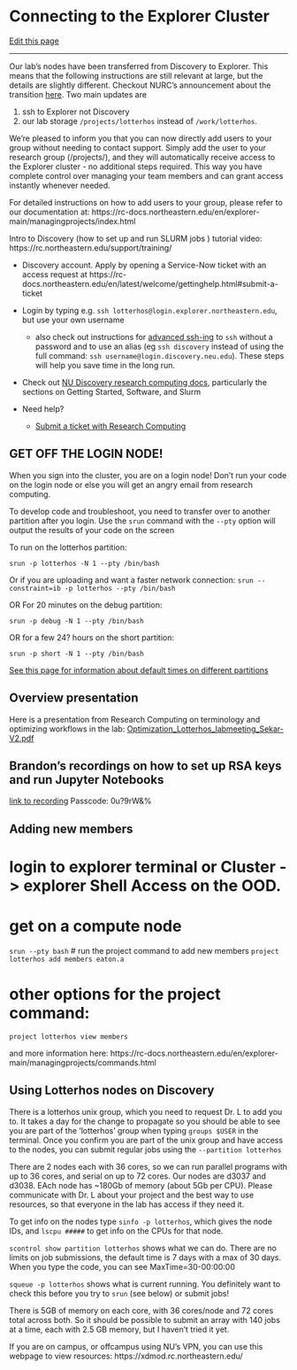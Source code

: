 # Connecting to the Explorer Cluster

[Edit this page](https://github.com/DrK-Lo/lotterhoslabprotocols/edit/main/discovery_1-gettingstarted.qmd)

------------------------------------------------------------------------

Our lab's nodes have been transferred from Discovery to Explorer. This means that the following instructions are still relevant at large, but the details are slightly different.
Checkout NURC's announcement about the transition [here](https://rc-docs.northeastern.edu/en/explorer-main/best-practices/transition.html).
Two main updates are 

1) ssh to Explorer not Discovery 
2) our lab storage `/projects/lotterhos` instead of `/work/lotterhos`.

We're pleased to inform you that you can now directly add users to your group without needing to contact support. Simply add the user to your research group (/projects/), and they will automatically receive access to the Explorer cluster - no additional steps required. This way you have complete control over managing your team members and can grant access instantly whenever needed.
 
For detailed instructions on how to add users to your group, please refer to our documentation at: https://rc-docs.northeastern.edu/en/explorer-main/managingprojects/index.html
 
Intro to Discovery (how to set up and run SLURM jobs ) tutorial video: https://rc.northeastern.edu/support/training/

-   Discovery account. Apply by opening a Service-Now ticket with an access request at https://rc-docs.northeastern.edu/en/latest/welcome/gettinghelp.html#submit-a-ticket

-   Login by typing e.g. `ssh lotterhos@login.explorer.northeastern.edu`, but use your own username
     - also check out instructions for [advanced ssh-ing](https://drk-lo.github.io/lotterhoslabprotocols/bioinformagics_2-3_advanced_sshing.html) to `ssh` without a password and to use an alias (eg `ssh discovery` instead of using the full command: `ssh username@login.discovery.neu.edu`). These steps will help you save time in the long run.

-   Check out [NU Discovery research computing docs](https://rc.northeastern.edu/documentation/), particularly the sections on Getting Started, Software, and Slurm

-   Need help?

    -   [Submit a ticket with Research Computing](https://rc-docs.northeastern.edu/en/latest/welcome/gettinghelp.html#submit-a-ticket)

## **GET OFF THE LOGIN NODE!** {.unnumbered}

When you sign into the cluster, you are on a login node! Don't run your code on the login node or else you will get an angry email from research computing.

To develop code and troubleshoot, you need to transfer over to another partition after you login. Use the `srun` command with the `--pty` option will output the results of your code on the screen

To run on the lotterhos partition:

`srun -p lotterhos -N 1 --pty /bin/bash`

Or if you are uploading and want a faster network connection:
`srun --constraint=ib -p lotterhos --pty /bin/bash`

OR For 20 minutes on the debug partition:

`srun -p debug -N 1 --pty /bin/bash`

OR for a few 24? hours on the short partition:

`srun -p short -N 1 --pty /bin/bash`

[See this page for information about default times on different partitions](https://rc-docs.northeastern.edu/en/latest/hardware/partitions.html#introduction)

## **Overview presentation** {.unnumbered}

Here is a presentation from Research Computing on terminology and optimizing workflows in the lab: [Optimization_Lotterhos_labmeeting_Sekar-V2.pdf](https://github.com/DrK-Lo/lotterhoslabprotocols/blob/69299ebb2fa86d83667c2f5bf7fd6d9f960231e0/img/Optimization_Lotterhos_labmeeting_Sekar-V2.pdf)

## Brandon's recordings on how to set up RSA keys and run Jupyter Notebooks

[link to recording](https://northeastern.zoom.us/rec/share/6Dk1hHTMZkHi5xzATYImct7cEF93266l7zqqURsNu89qNSWIKCicqzfaw1VRMgbq.RBN-9ikQWzw6UEfc) Passcode: 0u?9rW&%

## Adding new members

# login to explorer terminal or Cluster -> explorer Shell Access on the OOD.
# get on a compute node
`srun --pty bash`
# run the project command to add new members
`project lotterhos add members eaton.a`

# other options for the project command:
`project lotterhos view members`

and more information here: https://rc-docs.northeastern.edu/en/explorer-main/managingprojects/commands.html


## **Using Lotterhos nodes on Discovery** {.unnumbered}

There is a lotterhos unix group, which you need to request Dr. L to add you to. It takes a day for the change to propagate so you should be able to see you are part of the 'lotterhos' group when typing `groups $USER` in the terminal. Once you confirm you are part of the unix group and have access to the nodes, you can submit regular jobs using the `--partition lotterhos`

There are 2 nodes each with 36 cores, so we can run parallel programs with up to 36 cores, and serial on up to 72 cores. Our nodes are d3037 and d3038. EAch node has ~180Gb of memory (about 5Gb per CPU). Please communicate with Dr. L about your project and the best way to use resources, so that everyone in the lab has access if they need it.

To get info on the nodes type `sinfo -p lotterhos`, which gives the node IDs, and `lscpu #####` to get info on the CPUs for that node.

`scontrol show partition lotterhos` shows what we can do. There are no limits on job submissions, the default time is 7 days with a max of 30 days. When you type the code, you can see MaxTime=30-00:00:00

`squeue -p lotterhos` shows what is current running. You definitely want to check this before you try to `srun` (see below) or submit jobs!

There is 5GB of memory on each core, with 36 cores/node and 72 cores total across both. So it should be possible to submit an array with 140 jobs at a time, each with 2.5 GB memory, but I haven't tried it yet.

If you are on campus, or offcampus using NU's VPN, you can use this webpage to view resources: https://xdmod.rc.northeastern.edu/


